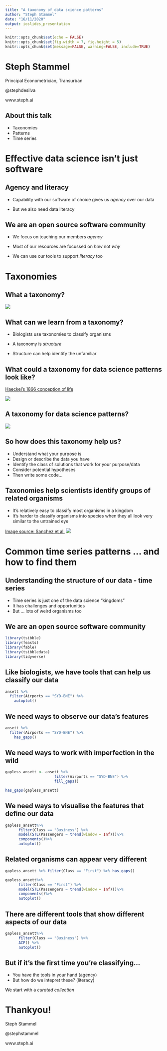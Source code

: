 ```yaml
---
title: "A taxonomy of data science patterns"
author: "Steph Stammel"
date: "16/11/2020"
output: ioslides_presentation
---
```


```r
knitr::opts_chunk$set(echo = FALSE)
knitr::opts_chunk$set(fig.width = 7, fig.height = 5)
knitr::opts_chunk$set(message=FALSE, warning=FALSE, include=TRUE)
```
# Steph Stammel
Principal Econometrician, Transurban

@stephdesilva

www.steph.ai

## About this talk

- Taxonomies
- Patterns
- Time series

# Effective data science isn't just software

## Agency and literacy {.build}

- Capability with our software of choice gives us _agency_ over our data

- But we also need data literacy

## We are an open source software community {.build}

- We focus on teaching our members _agency_

- Most of our resources are focussed on _how_ not _why_

- We can use our tools to support _literacy_ too

# Taxonomies

## What a taxonomy? {.smaller}

![](images/biological.png)

## What can we learn from a taxonomy? {.build}

- Biologists use taxonomies to classify organisms
- A taxonomy is _structure_


- Structure can help identify the unfamiliar

## What could a taxonomy for data science patterns look like? {.smaller}
[Haeckel's 1866 conception of life](https://en.wikipedia.org/wiki/Kingdom_(biology)#/media/File:Haeckel_arbol_bn.png)

![](images/kingdom.png)

## A taxonomy for data science patterns?

![](images/datasci.png)


## So how does this taxonomy help us? {.build}

- Understand what your purpose is
- Design or describe the data you have
- Identify the class of solutions that work for your purpose/data
- Consider potential hypotheses 
- Then write some code...


## Taxonomies help scientists identify groups of related organisms {.build .smaller}

- It's relatively easy to classify most organisms in a kingdom
- It's harder to classify organisms into species when they all look very similar to the untrained eye

[Image source: Sanchez et al.](https://www.tandfonline.com/doi/full/10.1080/14772000.2017.1343260)
![](images/cactacea.png)

# Common time series patterns ... and how to find them


## Understanding the structure of our data - time series {.build}

- Time series is just one of the data science "kingdoms"
- It has challenges and opportunities
- But ... lots of weird organisms too

## We are an open source software community {.build}

```r
library(tsibble)
library(feasts)
library(fable)
library(tsibbledata)
library(tidyverse)
```

## Like biologists, we have tools that can help us classify our data

```r
ansett %>% 
  filter(Airports == "SYD-BNE") %>%
    autoplot()
```

## We need ways to observe our data's features

```r
ansett %>% 
  filter(Airports == "SYD-BNE") %>%
    has_gaps()
```

## We need ways to work with imperfection in the wild

```r
gapless_ansett <- ansett %>% 
                      filter(Airports == "SYD-BNE") %>%
                      fill_gaps()

has_gaps(gapless_ansett)
```

## We need ways to visualise the features that define our data 

```r
gapless_ansett%>%
      filter(Class == "Business") %>%
      model(STL(Passengers ~ trend(window = Inf)))%>%
      components()%>%
      autoplot()
```
## Related organisms can appear very different
```r

gapless_ansett %>% filter(Class == "First") %>% has_gaps()

gapless_ansett%>%
      filter(Class == "First") %>%
      model(STL(Passengers ~ trend(window = Inf)))%>%
      components()%>%
      autoplot()
```


## There are different tools that show different aspects of our data

```r
gapless_ansett%>%
      filter(Class == "Business") %>%
      ACF() %>%
      autoplot()
```
## But if it's the first time you're classifying...

- You have the tools in your hand (agency)
- But how do we intepret these? (literacy)

We start with a _curated collection_

# Thankyou!

Steph Stammel

@stephstammel

www.steph.ai

